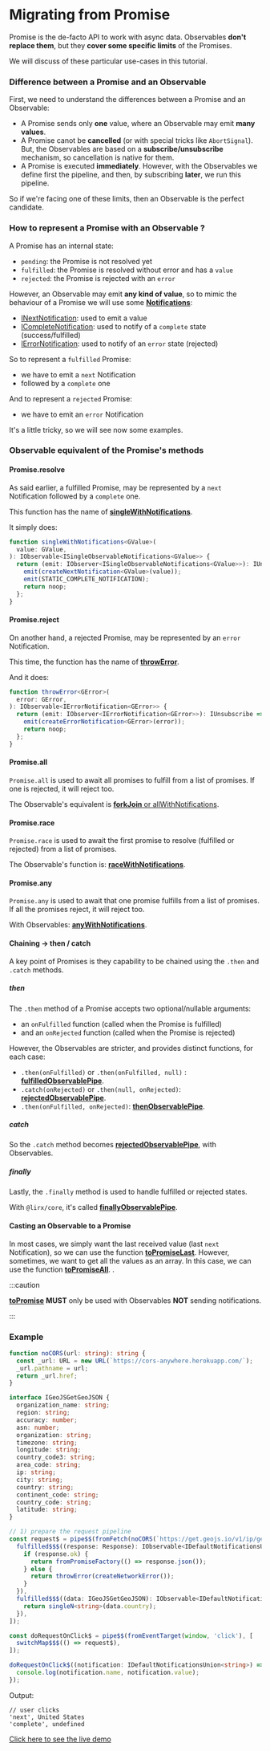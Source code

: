 # Migrating from Promise

Promise is the de-facto API to work with async data.
Observables **don't replace them**, but they **cover some specific limits** of the Promises.

We will discuss of these particular use-cases in this tutorial.

### Difference between a Promise and an Observable

First, we need to understand the differences between a Promise and an Observable:

- A Promise sends only **one** value, where an Observable may emit **many values**.
- A Promise canot be **cancelled** (or with special tricks like `AbortSignal`).
But, the Observables are based on a **subscribe/unsubscribe** mechanism, so cancellation is native for them.
- A Promise is executed **immediately**. However, with the Observables we define first the pipeline, and then, by subscribing **later**, we run this pipeline.

So if we're facing one of these limits, then an Observable is the perfect candidate.

### How to represent a Promise with an Observable ?

A Promise has an internal state:
  - `pending`: the Promise is not resolved yet
  - `fulfilled`: the Promise is resolved without error and has a `value`
  - `rejected`: the Promise is rejected with an `error`

However, an Observable may emit **any kind of value**, so to mimic the behaviour of a Promise we will use some **[Notifications](/docs/documentation/getting-started/what-is-a-notification/)**:

- [INextNotification](/docs/reference/next-notification/): used to emit a value
- [ICompleteNotification](/docs/reference/complete-notification/): used to notify of a `complete` state (success/fulfilled)
- [IErrorNotification](/docs/reference/error-notification/): used to notify of an `error` state (rejected)

So to represent a `fulfilled` Promise:

- we have to emit a `next` Notification
- followed by a `complete` one

And to represent a `rejected` Promise:

- we have to emit an `error` Notification

It's a little tricky, so we will see now some examples.

### Observable equivalent of the Promise's methods

#### Promise.resolve

As said earlier, a fulfilled Promise, may be represented by a `next` Notification followed by a `complete` one.

This function has the name of **[singleWithNotifications](/docs/reference/single-with-notifications/)**.

It simply does:

```ts
function singleWithNotifications<GValue>(
  value: GValue,
): IObservable<ISingleObservableNotifications<GValue>> {
  return (emit: IObserver<ISingleObservableNotifications<GValue>>): IUnsubscribe => {
    emit(createNextNotification<GValue>(value));
    emit(STATIC_COMPLETE_NOTIFICATION);
    return noop;
  };
}
```

#### Promise.reject

On another hand, a rejected Promise, may be represented by an `error` Notification.

This time, the function has the name of **[throwError](/docs/reference/throw-error/)**.

And it does:

```ts
function throwError<GError>(
  error: GError,
): IObservable<IErrorNotification<GError>> {
  return (emit: IObserver<IErrorNotification<GError>>): IUnsubscribe => {
    emit(createErrorNotification<GError>(error));
    return noop;
  };
}
```

#### Promise.all

`Promise.all` is used to await all promises to fulfill from a list of promises. If one is rejected, it will reject too.

The Observable's equivalent is [**forkJoin** or allWithNotifications](/docs/reference/fork-join/).

#### Promise.race

`Promise.race` is used to await the first promise to resolve (fulfilled or rejected) from a list of promises.

The Observable's function is: **[raceWithNotifications](/docs/reference/race-with-notifications/)**.

#### Promise.any

`Promise.any` is used to await that one promise fulfills from a list of promises. If all the promises reject, it will reject too.

With Observables: **[anyWithNotifications](/docs/reference/any-with-notifications/)**.


#### Chaining -> then / catch

A key point of Promises is they capability to be chained using the `.then` and `.catch` methods.

##### then

The `.then` method of a Promise accepts two optional/nullable arguments:

- an `onFulfilled` function (called when the Promise is fulfilled)
- and an `onRejected` function (called when the Promise is rejected)

However, the Observables are stricter, and provides distinct functions, for each case:

- `.then(onFulfilled)` or `.then(onFulfilled, null)` : **[fulfilledObservablePipe](/docs/reference/fulfilled-observable-pipe/)**.
- `.catch(onRejected)` or `.then(null, onRejected)`: **[rejectedObservablePipe](/docs/reference/rejected-observable-pipe/)**.
- `.then(onFulfilled, onRejected)`: **[thenObservablePipe](/docs/reference/then-observable-pipe/)**.

##### catch

So the `.catch` method becomes **[rejectedObservablePipe](/docs/reference/rejected-observable-pipe/)**, with Observables.

##### finally

Lastly, the `.finally` method is used to handle fulfilled or rejected states.

With `@lirx/core`, it's called **[finallyObservablePipe](/docs/reference/finally-observable-pipe/)**.

#### Casting an Observable to a Promise

In most cases, we simply want the last received value (last `next` Notification), so we can use the function
**[toPromiseLast](/docs/reference/to-promise-last/)**.
However, sometimes, we want to get all the values as an array. In this case, we can use the function
**[toPromiseAll](/docs/reference/to-promise-all/)**.
.

:::caution

**[toPromise](/docs/reference/to-promise)** **MUST** only be used with Observables **NOT** sending notifications.

:::

### Example

```ts
function noCORS(url: string): string {
  const _url: URL = new URL(`https://cors-anywhere.herokuapp.com/`);
  _url.pathname = url;
  return _url.href;
}

interface IGeoJSGetGeoJSON {
  organization_name: string;
  region: string;
  accuracy: number;
  asn: number;
  organization: string;
  timezone: string;
  longitude: string;
  country_code3: string;
  area_code: string;
  ip: string;
  city: string;
  country: string;
  continent_code: string;
  country_code: string;
  latitude: string;
}

// 1) prepare the request pipeline
const request$ = pipe$$(fromFetch(noCORS(`https://get.geojs.io/v1/ip/geo.json`)), [
  fulfilled$$$((response: Response): IObservable<IDefaultNotificationsUnion<IGeoJSGetGeoJSON>> => {
    if (response.ok) {
      return fromPromiseFactory(() => response.json());
    } else {
      return throwError(createNetworkError());
    }
  }),
  fulfilled$$$((data: IGeoJSGetGeoJSON): IObservable<IDefaultNotificationsUnion<string>> => {
    return singleN<string>(data.country);
  }),
]);

const doRequestOnClick$ = pipe$$(fromEventTarget(window, 'click'), [
  switchMap$$$(() => request$),
]);

doRequestOnClick$((notification: IDefaultNotificationsUnion<string>) => {
  console.log(notification.name, notification.value);
});
```

Output:

```text
// user clicks
'next', United States
'complete', undefined
```

[Click here to see the live demo](https://stackblitz.com/edit/typescript-fwcjhp?devToolsHeight=33&file=index.ts)

